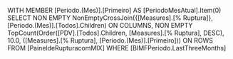WITH
MEMBER [Periodo.(Mes)].[Primeiro] AS
    [PeriodoMesAtual].Item(0)
SELECT 
NON EMPTY NonEmptyCrossJoin({[Measures].[% Ruptura]}, [Periodo.(Mes)].[Todos].Children) ON COLUMNS, 
NON EMPTY TopCount(Order([PDV].[Todos].Children, [Measures].[% Ruptura], DESC), 10.0, ([Measures].[% Ruptura], [Periodo.(Mes)].[Primeiro])) ON ROWS 
FROM [PaineldeRupturacomMIX] 
WHERE [BIMFPeriodo.LastThreeMonths]